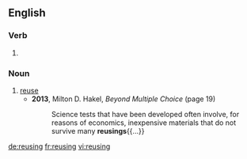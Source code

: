 ==English==

===Verb===
{{head|en|present participle}}

# {{present participle of|reuse|lang=en}}

===Noun===
{{en-noun}}

# [[reuse]]
#* '''2013''', Milton D. Hakel, ''Beyond Multiple Choice'' (page 19)
#*: Science tests that have been developed often involve, for reasons of economics, inexpensive materials that do not survive many '''reusings'''{{...}}

[[de:reusing]]
[[fr:reusing]]
[[vi:reusing]]